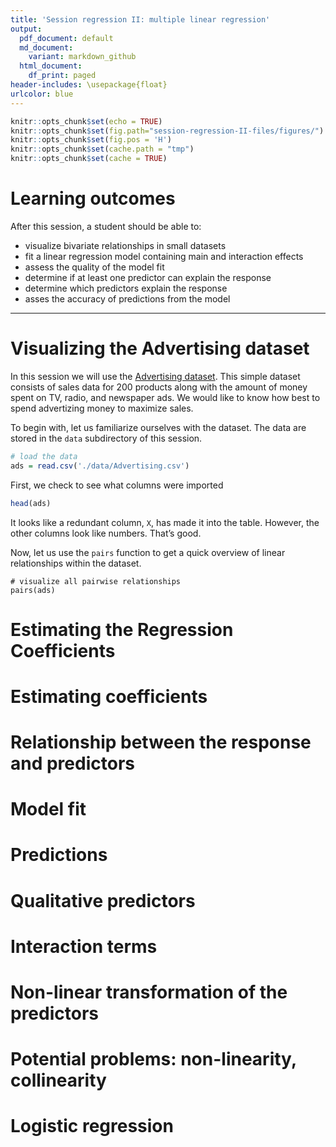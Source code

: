 ```yaml
---
title: 'Session regression II: multiple linear regression'
output:
  pdf_document: default
  md_document:
    variant: markdown_github
  html_document:
    df_print: paged
header-includes: \usepackage{float}
urlcolor: blue
---
```



```r
knitr::opts_chunk$set(echo = TRUE)
knitr::opts_chunk$set(fig.path="session-regression-II-files/figures/")
knitr::opts_chunk$set(fig.pos = 'H')
knitr::opts_chunk$set(cache.path = "tmp")
knitr::opts_chunk$set(cache = TRUE)
```

# Learning outcomes

After this session, a student should be able to:

- visualize bivariate relationships in small datasets
- fit a linear regression model containing main and interaction effects
- assess the quality of the model fit
- determine if at least one predictor can explain the response
- determine which predictors explain the response
- asses the accuracy of predictions from the model

-------

# Visualizing the Advertising dataset

In this session we will use the [Advertising dataset](http://www-bcf.usc.edu/~gareth/ISL/data.html).
This simple dataset consists of sales data for 200 products along with the amount of money spent 
on TV, radio, and newspaper ads. We would like to know how best to spend advertizing money to
maximize sales.

To begin with, let us familiarize ourselves with the dataset. 
The data are stored in the `data` subdirectory of this session.

```r
# load the data
ads = read.csv('./data/Advertising.csv')
```

First, we check to see what columns were imported

```r
head(ads)
```

It looks like a redundant column, `X`, has made it into the table. However, the other columns look like numbers.
That's good.

Now, let us use the `pairs` function to get a quick overview of linear relationships within the dataset. 

```
# visualize all pairwise relationships
pairs(ads)
```

# Estimating the Regression Coefficients
# Estimating coefficients
# Relationship between the response and predictors 
# Model fit 
# Predictions 
# Qualitative predictors 
# Interaction terms
# Non-linear transformation of the predictors 
# Potential problems: non-linearity, collinearity 
# Logistic regression
